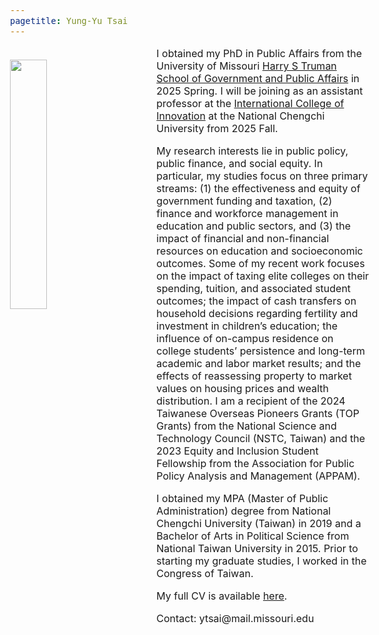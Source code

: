 ```yaml
---
pagetitle: Yung-Yu Tsai
---
```


<link rel="stylesheet" href="styles.css" type="text/css">
<style>
  body{
  font-size: 12pt;
}
</style>

<img src="images/yungyutsai.png" style="width:32%; border:0px solid; margin-right: 50px; margin-top: 20px" align="left">
<!--
<iframe width="560" height="315" style="margin-right: 20px" align="left" frameborder="0"
src="https://www.youtube.com/embed/-26g5lJaFhE">
</iframe>
--> 

I obtained my PhD in Public Affairs from the University of Missouri <a href="https://truman.missouri.edu" target="_blank">Harry S Truman School of Government and Public Affairs</a> in 2025 Spring. I will be joining as an assistant professor at the <a href="https://ici.nccu.edu.tw" target="_blank">International College of Innovation</a> at the National Chengchi University from 2025 Fall.

My research interests lie in public policy, public finance, and social equity. In particular, my studies focus on three primary streams: (1) the effectiveness and equity of government funding and taxation, (2) finance and workforce management in education and public sectors, and (3) the impact of financial and non-financial resources on education and socioeconomic outcomes. Some of my recent work focuses on the impact of taxing elite colleges on their spending, tuition, and associated student outcomes; the impact of cash transfers on household decisions regarding fertility and investment in children's education; the influence of on-campus residence on college students' persistence and long-term academic and labor market results; and the effects of reassessing property to market values on housing prices and wealth distribution.
I am a recipient of the 2024 Taiwanese Overseas Pioneers Grants (TOP Grants) from the National Science and Technology Council (NSTC, Taiwan) and the 2023 Equity and Inclusion Student Fellowship from the Association for Public Policy Analysis and Management (APPAM).

I obtained my MPA (Master of Public Administration) degree from National Chengchi University (Taiwan) in 2019 and a Bachelor of Arts in Political Science from National Taiwan University in 2015. Prior to starting my graduate studies, I worked in the Congress of Taiwan.

My full CV is available <a href = "files/CV_YungYuTsai.pdf" target="_blank">here</a>.

Contact: ytsai@mail.missouri.edu